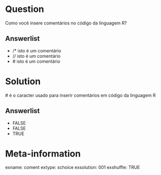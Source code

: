 
Question
========

Como você insere comentários no código da linguagem R?


Answerlist
----------
* /* isto é um comentário 
* // isto é um comentário
* \# isto é um comentário



Solution
================

\# é o caracter usado para inserir comentários em código da 
linguagem R


Answerlist
----------
* FALSE
* FALSE
* TRUE


Meta-information
================
exname: coment
extype: schoice
exsolution: 001
exshuffle: TRUE

